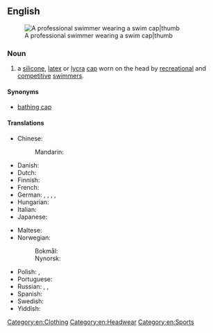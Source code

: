 {{also|swimcap}}
==English==
{{wikipedia}}
[[Image:Eamon Sullivan - 4x100 Beijing 2008.jpg|A professional swimmer wearing a swim cap|thumb]]

===Noun===
{{en-noun}}

# a [[silicone]], [[latex]] or [[Lycra|lycra]] [[cap]] worn on the head by [[recreation]]al and [[competitive]] [[swimmer]]s.

====Synonyms====
* [[bathing cap]]

====Translations====
{{trans-top|cap worn by swimmers}}
* Chinese:
*: Mandarin: {{t+|cmn|泳帽|tr=yǒngmào|sc=Hani}}
* Danish: {{t-needed|da}}
* Dutch: {{t+|nl|badmuts|f}}
* Finnish: {{t+|fi|uimalakki}}
* French: {{t+|fr|bonnet de bain|m}}
* German: {{t+|de|Bademütze|f}}, {{t+|de|Badehaube|f}}, {{t|de|Schwimmhaube}}, {{t|de|Schwimmkappe|f}}, {{t+|de|Badekappe|f}}
* Hungarian: {{t+|hu|úszósapka}}
* Italian: {{t+|it|cuffia|f}}
* Japanese: {{t|ja|水泳帽|tr=すいえいぼう, suieibō|sc=Jpan}}
{{trans-mid}}
* Maltese: {{t|mt|kappa|f}}
* Norwegian:
*: Bokmål: {{t+|nb|badehette|m|f}}
*: Nynorsk: {{t|nn|badehette|f}}
* Polish: {{t+|pl|czepek|m}}, {{t+|pl|czepek pływacki|m}}
* Portuguese: {{t|pt|touca de natação|f}}
* Russian: {{t|ru|[[ша́почка]] [[для]] [[купание|купа́ния]]|f}}, {{t|ru|[[ша́почка]] [[для]] [[плавание|пла́вания]]|f}}, {{t+|ru|ша́почка|f}}
* Spanish: {{t|es|gorro de natación|m}}
* Swedish: {{t+|sv|badmössa|c}}
* Yiddish: {{t|yi|באָדהיטל|n}}
{{trans-bottom}}

[[Category:en:Clothing]]
[[Category:en:Headwear]]
[[Category:en:Sports]]
